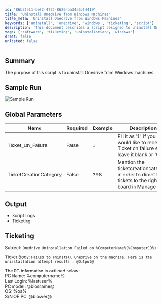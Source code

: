 ```yaml
---
id: '86b3fe11-be22-4721-8626-ba34a5bf4419'
title: 'Uninstall Onedrive from Windows Machines'
title_meta: 'Uninstall Onedrive from Windows Machines'
keywords: ['uninstall', 'onedrive', 'windows', 'ticketing', 'script']
description: 'This document describes a script designed to uninstall Onedrive from Windows machines, including global parameters for ticketing on failure, sample run outputs, and details for logging and ticket creation.'
tags: ['software', 'ticketing', 'uninstallation', 'windows']
draft: false
unlisted: false
---
```

## Summary

The purpose of this script is to uninstall Onedrive from Windows machines.

## Sample Run

![Sample Run](../../../static/img/Onedrive-Uninstallation/image_1.png)

## Global Parameters

| Name                    | Required | Example | Description                                                                                                 |
|-------------------------|----------|---------|-------------------------------------------------------------------------------------------------------------|
| Ticket_On_Failure       | False    | 1       | Fill it as '1' if you would like to receive Ticket on failure else leave it blank or '0'                  |
| TicketCreationCategory   | False    | 298     | Mention the ticketcreationcategory in order to direct the tickets to the right board in Manage             |

## Output

- Script Logs
- Ticketing

## Ticketing

Subject: `Onedrive Uninstallation Failed on %ComputerName%(%ComputerID%)`

Ticket Body: `Failed to uninstall Onedrive on the machine. Here is the uninstallation attempt results : @Output@`

The PC information is outlined below:  
PC Name: %computername%  
Last Login: %lastuser%  
PC model: @biosname@  
OS: %os%  
S/N OF PC: @biosver@












